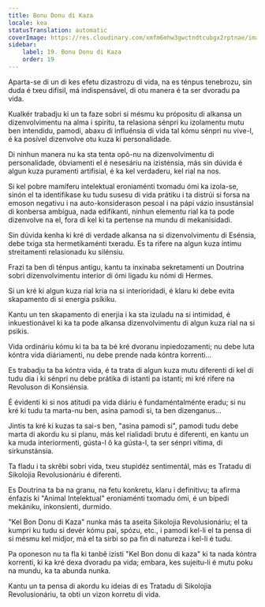 ```yaml
---
title: Bonu Donu di Kaza
locale: kea
statusTranslation: automatic
coverImage: https://res.cloudinary.com/xmfm6mhw3gwctndtcubgx2rptnae/image/upload/v1740468922/small_cover_tratado_de_psicologia_revolucionaria_a4c0dca4e0.webp
sidebar:
    label: 19. Bonu Donu di Kaza
    order: 19
---
```

Aparta-se di un di kes efetu dizastrozu di vida, na es ténpus tenebrozu, sin duda é txeu difísil, má indispensável, di otu manera é ta ser dvoradu pa vida.

Kualkér trabadju ki un ta faze sobri si mésmu ku própositu di alkansa un dizenvolvimentu na alma i spiritu, ta relasiona sénpri ku izolamentu mutu ben intendidu, pamodi, abaxu di influénsia di vida tal kómu sénpri nu vive-l, é ka posível dizenvolve otu kuza ki personalidade.

Di ninhun manera nu ka sta tenta opô-nu na dizenvolvimentu di personalidade, óbviamenti el é nesesáriu na izisténsia, más sin dúvida é algun kuza puramenti artifisial, é ka kel verdaderu, kel rial na nos.

Si kel pobre mamíferu intelektual eroniaménti txomadu ómi ka izola-se, sinón el ta identifikase ku tudu susesu di vida prátiku i ta distrúi si forsa na emoson negativu i na auto-konsiderason pesoal i na pápi vázio insustánsial di konbersa ambígua, nada edifikanti, ninhun elementu rial ka ta pode dizenvolve na el, fora di kel ki ta pertense na mundu di mekanisidadi.

Sin dúvida kenha ki kré di verdade alkansa na si dizenvolvimentu di Esénsia, debe txiga sta hermetikaménti txeradu. Es ta rifere na algun kuza íntimu streitamenti relasionadu ku silénsiu.

Frazi ta ben di ténpus antigu, kantu ta inxinaba sekretamenti un Doutrina sobri dizenvolvimentu interior di ómi ligadu ku nómi di Hermes.

Si un kré ki algun kuza rial kria na si interioridadi, é klaru ki debe evita skapamento di si energia psíkiku.

Kantu un ten skapamento di enerjia i ka sta izuladu na si intimidad, é inkuestionável ki ka ta pode alkansa dizenvolvimentu di algun kuza rial na si psikis.

Vida ordináriu kómu ki ta ba ta bé kré dvoranu inpiedozamenti; nu debe luta kóntra vida diáriamenti, nu debe prende nada kóntra korrenti...

Es trabadju ta ba kóntra vida, é ta trata di algun kuza mutu diferenti di kel di tudu dia i ki sénpri nu debe prátika di istanti pa istanti; mi kré rifere na Revoluson di Konsiénsia.

É évidenti ki si nos atitudi pa vida diáriu é fundaméntalménte eradu; si nu kré ki tudu ta marta-nu ben, asina pamodi si, ta ben dizenganus...

Jintis ta kré ki kuzas ta sai-s ben, "asina pamodi si", pamodi tudu debe marta di akordu ku si planu, más kel rialidadi brutu é diferenti, en kantu un ka muda interiormenti, gústa-l ô ka gústa-l, ta ser sénpri vítima, di sirkunstánsia.

Ta fladu i ta skrêbi sobri vida, txeu stupidéz sentimentál, más es Tratadu di Sikolojia Revolusionáriu é diferenti.

Es Doutrina ta ba na granu, na fetu konkretu, klaru i definitivu; ta afirma énfazis ki "Animal Intelektual" eroniaménti txomadu ómi, é un bípedi mekániku, inkonsienti, durmido.

"Kel Bon Donu di Kaza" nunka más ta aseita Sikolojia Revolusionáriu; el ta kumpri ku tudu si devér kómu pai, spózu, etc., i pamodi kel-li el ta pensa di si mésmu kel midjor, má el ta sirbi so pa fin di natureza i kel-li é tudu.

Pa oponeson nu ta fla ki tanbê izisti "Kel Bon donu di kaza" ki ta nada kóntra korrenti, ki ka kré dexa dvoradu pa vida; embara, kes sujeitu-li é mutu poku na mundu, ka ta abunda nunka.

Kantu un ta pensa di akordu ku ideias di es Tratadu di Sikolojia Revolusionáriu, ta obti un vizon korretu di vida.


